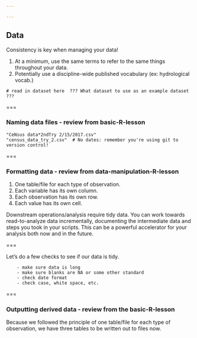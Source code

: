 ```yaml
---

---
```


## Data

Consistency is key when managing your data!

1. At a minimum, use the same terms to refer to the same things throughout your data.
2. Potentially use a discipline-wide published vocabulary (ex: hydrological vocab.)


```{}
# read in dataset here  ??? What dataset to use as an example dataset ???
```

===

### Naming data files - review from basic-R-lesson

```{}
"CeNsus data*2ndTry 2/15/2017.csv"   
"census_data_try_2.csv"  # No dates: remember you're using git to version control!
```

===

### Formatting data - review from data-manipulation-R-lesson

1. One table/file for each type of observation.
2. Each variable has its own column.
3. Each observation has its own row.
4. Each value has its own cell.

Downstream operations/analysis require tidy data. You can work towards read-to-analyze data incrementally,
documenting the intermediate data and steps you took in your scripts.  This can be a powerful accelerator 
for your analysis both now and in the future.  

===

Let's do a few checks to see if our data is tidy.
```{}
    - make sure data is long
    - make sure blanks are NA or some other standard
    - check date format
    - check case, white space, etc.  
```    
    
===
    
### Outputting derived data - review from the basic-R-lesson
    
Because we followed the principle of one table/file for each type of observation, 
we have three tables to be written out to files now.  

```{}

```




